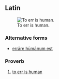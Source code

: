 ==Latin==
[[File:Errare humanum est.jpg|thumb|To err is human.]]

===Alternative forms===
* [[errare humanum est|errāre hūmānum est]]

===Proverb===
{{infl|la|proverb|head=[[humanum#Latin|hūmānum]] [[sum#Latin|est]] [[erro#Latin|errāre]]}}

# [[to err is human]]